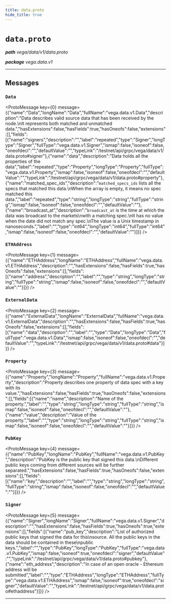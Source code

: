 ```yaml
---
title: data.proto
hide_title: true
---
```



# `data.proto`
_**path** vega/data/v1/data.proto_

_**package** vega.data.v1_



---

## Messages


### `Data`
<ProtoMessage key={0} message={{"name":"Data","longName":"Data","fullName":"vega.data.v1.Data","description":"Data describes valid source data that has been received by the node.\nIt represents both matched and unmatched data.","hasExtensions":false,"hasFields":true,"hasOneofs":false,"extensions":[],"fields":[{"name":"signers","description":"","label":"repeated","type":"Signer","longType":"Signer","fullType":"vega.data.v1.Signer","ismap":false,"isoneof":false,"oneofdecl":"","defaultValue":"","typeLink":"/testnet/api/grpc/vega/data/v1/data.proto#signer"},{"name":"data","description":"Data holds all the properties of the data","label":"repeated","type":"Property","longType":"Property","fullType":"vega.data.v1.Property","ismap":false,"isoneof":false,"oneofdecl":"","defaultValue":"","typeLink":"/testnet/api/grpc/vega/data/v1/data.proto#property"},{"name":"matched_spec_ids","description":"`matched_specs_ids` lists all the specs that matched this data.\nWhen the array is empty, it means no spec matched this data.","label":"repeated","type":"string","longType":"string","fullType":"string","ismap":false,"isoneof":false,"oneofdecl":"","defaultValue":""},{"name":"broadcast_at","description":"`broadcast_at` is the time at which the data was broadcast to the markets\nwith a matching spec.\nIt has no value when the date did not match any spec.\nThe value is a Unix timestamp in nanoseconds.","label":"","type":"int64","longType":"int64","fullType":"int64","ismap":false,"isoneof":false,"oneofdecl":"","defaultValue":""}]}} />


### `ETHAddress`
<ProtoMessage key={1} message={{"name":"ETHAddress","longName":"ETHAddress","fullName":"vega.data.v1.ETHAddress","description":"","hasExtensions":false,"hasFields":true,"hasOneofs":false,"extensions":[],"fields":[{"name":"address","description":"","label":"","type":"string","longType":"string","fullType":"string","ismap":false,"isoneof":false,"oneofdecl":"","defaultValue":""}]}} />


### `ExternalData`
<ProtoMessage key={2} message={{"name":"ExternalData","longName":"ExternalData","fullName":"vega.data.v1.ExternalData","description":"","hasExtensions":false,"hasFields":true,"hasOneofs":false,"extensions":[],"fields":[{"name":"data","description":"","label":"","type":"Data","longType":"Data","fullType":"vega.data.v1.Data","ismap":false,"isoneof":false,"oneofdecl":"","defaultValue":"","typeLink":"/testnet/api/grpc/vega/data/v1/data.proto#data"}]}} />


### `Property`
<ProtoMessage key={3} message={{"name":"Property","longName":"Property","fullName":"vega.data.v1.Property","description":"Property describes one property of data spec with a key with its value.","hasExtensions":false,"hasFields":true,"hasOneofs":false,"extensions":[],"fields":[{"name":"name","description":"Name of the property.","label":"","type":"string","longType":"string","fullType":"string","ismap":false,"isoneof":false,"oneofdecl":"","defaultValue":""},{"name":"value","description":"Value of the property.","label":"","type":"string","longType":"string","fullType":"string","ismap":false,"isoneof":false,"oneofdecl":"","defaultValue":""}]}} />


### `PubKey`
<ProtoMessage key={4} message={{"name":"PubKey","longName":"PubKey","fullName":"vega.data.v1.PubKey","description":"PubKey is the public key that signed this data.\nDifferent public keys coming from different sources will be further separated.","hasExtensions":false,"hasFields":true,"hasOneofs":false,"extensions":[],"fields":[{"name":"key","description":"","label":"","type":"string","longType":"string","fullType":"string","ismap":false,"isoneof":false,"oneofdecl":"","defaultValue":""}]}} />


### `Signer`
<ProtoMessage key={5} message={{"name":"Signer","longName":"Signer","fullName":"vega.data.v1.Signer","description":"","hasExtensions":false,"hasFields":true,"hasOneofs":true,"extensions":[],"fields":[{"name":"pub_key","description":"List of authorized public keys that signed the data for this\nsource. All the public keys in the data should be contained in these\npublic keys.","label":"","type":"PubKey","longType":"PubKey","fullType":"vega.data.v1.PubKey","ismap":false,"isoneof":true,"oneofdecl":"signer","defaultValue":"","typeLink":"/testnet/api/grpc/vega/data/v1/data.proto#pubkey"},{"name":"eth_address","description":"In case of an open oracle - Ethereum address will be submitted","label":"","type":"ETHAddress","longType":"ETHAddress","fullType":"vega.data.v1.ETHAddress","ismap":false,"isoneof":true,"oneofdecl":"signer","defaultValue":"","typeLink":"/testnet/api/grpc/vega/data/v1/data.proto#ethaddress"}]}} />

---


  
